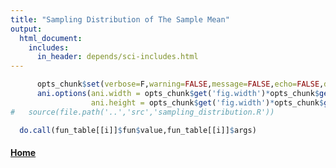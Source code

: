 ```yaml
---
title: "Sampling Distribution of The Sample Mean"
output: 
  html_document:
    includes:
      in_header: depends/sci-includes.html
---
```


```r
      opts_chunk$set(verbose=F,warning=FALSE,message=FALSE,echo=FALSE,dpi=96,fig.width=6,fig.height=3)
      ani.options(ani.width = opts_chunk$get('fig.width')*opts_chunk$get('dpi'),
                  ani.height = opts_chunk$get('fig.width')*opts_chunk$get('dpi'))
#   source(file.path('..','src','sampling_distribution.R'))  
```

```r
  do.call(fun_table[[i]]$fun$value,fun_table[[i]]$args)
```
#### [Home](./demos.html) {#home}
